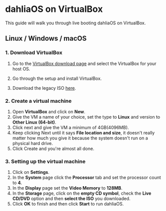 # dahliaOS on VirtualBox

This guide will walk you through live booting dahliaOS on VirtualBox.

## Linux / Windows / macOS

### 1. Download VirtualBox

1. Go to the [VirtualBox download page](https://www.virtualbox.org/wiki/Downloads) and select the VirtualBox for your host OS.

1. Go through the setup and install VirtualBox.

1. Download the legacy ISO [here](https://dahliaos.io/download).

### 2. Create a virtual machine

1. Open **VirtualBox** and click on **New**.
1. Give the VM a name of your choice, set the type to **Linux** and version to **Other Linux (64-bit)**.
1. Click next and give the VM a minimum of 4GB(4096MB).
1. Keep clicking Next until it says **File location and size**, it doesn't really matter how much you give it because the system doesn't run on a physical hard drive.
1. Click Create and you're almost all done.

### 3. Setting up the virtual machine

1. Click on **Settings**.
1. In the **System** page click the **Processor** tab and set the processor count to **4**.
1. In the **Display** page set the **Video Memory** to **128MB**.
1. In the **Storage** page, click on the **empty CD symbol**, check the **Live CD/DVD** option and then **select the ISO** you downloaded.
1. Click **OK** to finish and then click **Start** to run dahliaOS.
